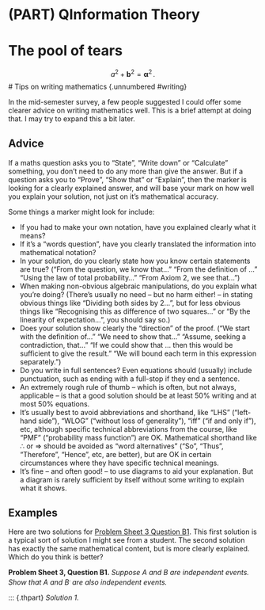 # (PART) QInformation Theory {-}
# The pool of tears

$$
a^2 + \mathbf{b}^2 = \symbf{\alpha}^2\,.  
$$
# Tips on writing mathematics  {.unnumbered #writing}

::: {.mysummary}
In the mid-semester survey, a few people suggested I could offer some clearer advice on writing mathematics well. This is a brief attempt at doing that. I may try to expand this a bit later.
:::

## Advice {.unnumbered #advice}

If a maths question asks you to "State", "Write down" or "Calculate" something, you don't need to do any more than give the answer. But if a question asks you to "Prove", "Show that" or "Explain", then the marker is looking for a clearly explained answer, and will base your mark on how well you explain your solution, not just on it's mathematical accuracy.

Some things a marker might look for include:

* If you had to make your own notation, have you explained clearly what it means?
* If it's a "words question", have you clearly translated the information into mathematical notation?
* In your solution, do you clearly state how you know certain statements are true? ("From the question, we know that..." "From the definition of ..." "Using the law of total probability..." "From Axiom 2, we see that...")
* When making non-obvious algebraic manipulations, do you explain what you're doing? (There's usually no need -- but no harm either! -- in stating obvious things like "Dividing both sides by 2...", but for less obvious things like "Recognising this as difference of two squares..." or "By the linearity of expectation...", you should say so.)
* Does your solution show clearly the "direction" of the proof. ("We start with the definition of..." "We need to show that..." "Assume, seeking a contradiction, that..." "If we could show that ... then this would be sufficient to give the result." "We will bound each term in this expression separately.")
* Do you write in full sentences? Even equations should (usually) include punctuation, such as ending with a full-stop if they end a sentence.
* An extremely rough rule of thumb -- which is often, but not always, applicable -- is that a good solution should be at least 50% writing and at most 50% equations.
* It's usually best to avoid abbreviations and shorthand, like "LHS" ("left-hand side"), "WLOG" ("without loss of generality"), "iff" ("if and only if"), etc, although specific technical abbreviations from the course, like "PMF" ("probability mass function") are OK. Mathematical shorthand like $\therefore$ or $\Rightarrow$ should be avoided as "word alternatives" ("So", "Thus", "Therefore", "Hence", etc, are better), but are OK in certain circumstances where they have specific technical meanings.
* It's fine -- and often good! -- to use diagrams to aid your explanation. But a diagram is rarely sufficient by itself without some writing to explain what it shows.

## Examples  {.unnumbered #writing-ex}

Here are two solutions for [Problem Sheet 3 Question B1](#P3-long). This first solution is a typical sort of solution I might see from a student. The second solution has exactly the same mathematical content, but is more clearly explained. Which do you think is better?

::: {.thpart}
**Problem Sheet 3, Question B1.** *Suppose $A$ and $B$ are independent events. Show that $A$ and $B^\comp$ are also independent events.*
:::

::: {.thpart}
*Solution 1.* 


